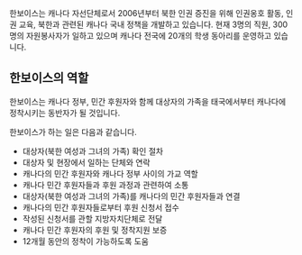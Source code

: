 
한보이스는 캐나다 자선단체로서 2006년부터 북한 인권 증진을 위해 인권옹호 활동, 인권 교육, 북한과 관련된 캐나다 국내 정책을 개발하고 있습니다. 현재 3명의 직원, 300명의 자원봉사자가 일하고 있으며 캐나다 전국에 20개의 학생 동아리를 운영하고 있습니다.

## 한보이스의 역할

한보이스는 캐나다 정부, 민간 후원자와 함께 대상자의 가족을 태국에서부터 캐나다에 정착시키는 동반자가 될 것입니다.

한보이스가 하는 일은 다음과 같습니다.

- 대상자(북한 여성과 그녀의 가족) 확인 절차
- 대상자 및 현장에서 일하는 단체와 연락
- 캐나다의 민간 후원자와 캐나다 정부 사이의 가교 역할
- 캐나다 민간 후원자들과 후원 과정과 관련하여 소통
- 대상자(북한 여성과 그녀의 가족)를 캐나다의 민간 후원자들과 연결
- 캐나다의 민간 후원자들로부터 후원 신청서 접수
- 작성된 신청서를 관할 지방자치단체로 전달
- 캐나다 민간 후원자의 후원 및 정착지원 보증
- 12개월 동안의 정착이 가능하도록 도움
